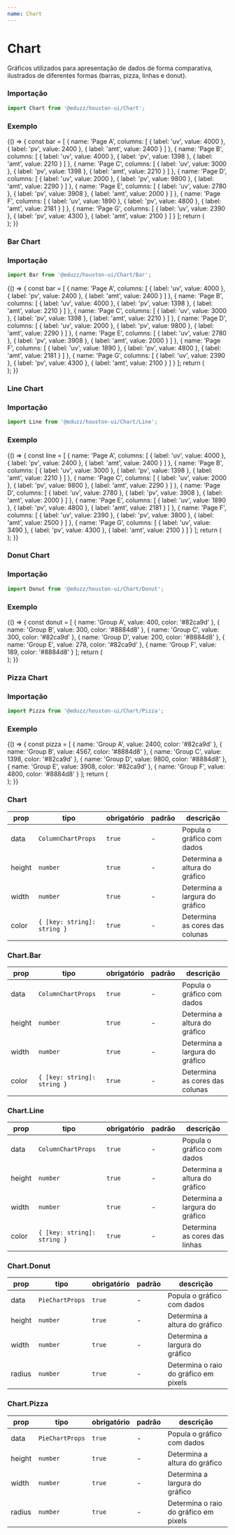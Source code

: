 ```yaml
---
name: Chart
---
```





# Chart

Gráficos utilizados para apresentação de dados de forma comparativa, ilustrados de diferentes formas (barras, pizza,
linhas e donut).

### Importação

```ts
import Chart from '@eduzz/houston-ui/Chart';
```

### Exemplo

<Playground>
  {() => {
    const bar = [
      {
        name: 'Page A',
        columns: [
          { label: 'uv', value: 4000 },
          { label: 'pv', value: 2400 },
          { label: 'amt', value: 2400 }
        ]
      },
      {
        name: 'Page B',
        columns: [
          { label: 'uv', value: 4000 },
          { label: 'pv', value: 1398 },
          { label: 'amt', value: 2210 }
        ]
      },
      {
        name: 'Page C',
        columns: [
          { label: 'uv', value: 3000 },
          { label: 'pv', value: 1398 },
          { label: 'amt', value: 2210 }
        ]
      },
      {
        name: 'Page D',
        columns: [
          { label: 'uv', value: 2000 },
          { label: 'pv', value: 9800 },
          { label: 'amt', value: 2290 }
        ]
      },
      {
        name: 'Page E',
        columns: [
          { label: 'uv', value: 2780 },
          { label: 'pv', value: 3908 },
          { label: 'amt', value: 2000 }
        ]
      },
      {
        name: 'Page F',
        columns: [
          { label: 'uv', value: 1890 },
          { label: 'pv', value: 4800 },
          { label: 'amt', value: 2181 }
        ]
      },
      {
        name: 'Page G',
        columns: [
          { label: 'uv', value: 2390 },
          { label: 'pv', value: 4300 },
          { label: 'amt', value: 2100 }
        ]
      }
    ];
    return (
      <Container>
        <Row justifyContent='space-around'>
          <Column xs={12} md={4}>
            <div style={{ width: 600, height: 500 }}>
              <Chart data={bar} color={{ pv: '#8884d8', uv: '#82ca9d' }} width={500} height={300} />
            </div>
          </Column>
        </Row>
      </Container>
    );
  }}
</Playground>

### Bar Chart

### Importação

```ts
import Bar from '@eduzz/houston-ui/Chart/Bar';
```

<Playground>
  {() => {
    const bar = [
      {
        name: 'Page A',
        columns: [
          { label: 'uv', value: 4000 },
          { label: 'pv', value: 2400 },
          { label: 'amt', value: 2400 }
        ]
      },
      {
        name: 'Page B',
        columns: [
          { label: 'uv', value: 4000 },
          { label: 'pv', value: 1398 },
          { label: 'amt', value: 2210 }
        ]
      },
      {
        name: 'Page C',
        columns: [
          { label: 'uv', value: 3000 },
          { label: 'pv', value: 1398 },
          { label: 'amt', value: 2210 }
        ]
      },
      {
        name: 'Page D',
        columns: [
          { label: 'uv', value: 2000 },
          { label: 'pv', value: 9800 },
          { label: 'amt', value: 2290 }
        ]
      },
      {
        name: 'Page E',
        columns: [
          { label: 'uv', value: 2780 },
          { label: 'pv', value: 3908 },
          { label: 'amt', value: 2000 }
        ]
      },
      {
        name: 'Page F',
        columns: [
          { label: 'uv', value: 1890 },
          { label: 'pv', value: 4800 },
          { label: 'amt', value: 2181 }
        ]
      },
      {
        name: 'Page G',
        columns: [
          { label: 'uv', value: 2390 },
          { label: 'pv', value: 4300 },
          { label: 'amt', value: 2100 }
        ]
      }
    ];
    return (
      <Container>
        <Row justifyContent='space-around'>
          <Column xs={12} md={4}>
            <div style={{ width: 600, height: 500 }}>
              <Chart.Bar data={bar} color={{ pv: '#8884d8', uv: '#82ca9d' }} width={600} height={400} />
            </div>
          </Column>
        </Row>
      </Container>
    );
  }}
</Playground>

### Line Chart

### Importação

```ts
import Line from '@eduzz/houston-ui/Chart/Line';
```

### Exemplo

<Playground>
  {() => {
    const line = [
      {
        name: 'Page A',
        columns: [
          { label: 'uv', value: 4000 },
          { label: 'pv', value: 2400 },
          { label: 'amt', value: 2400 }
        ]
      },
      {
        name: 'Page B',
        columns: [
          { label: 'uv', value: 3000 },
          { label: 'pv', value: 1398 },
          { label: 'amt', value: 2210 }
        ]
      },
      {
        name: 'Page C',
        columns: [
          { label: 'uv', value: 2000 },
          { label: 'pv', value: 9800 },
          { label: 'amt', value: 2290 }
        ]
      },
      {
        name: 'Page D',
        columns: [
          { label: 'uv', value: 2780 },
          { label: 'pv', value: 3908 },
          { label: 'amt', value: 2000 }
        ]
      },
      {
        name: 'Page E',
        columns: [
          { label: 'uv', value: 1890 },
          { label: 'pv', value: 4800 },
          { label: 'amt', value: 2181 }
        ]
      },
      {
        name: 'Page F',
        columns: [
          { label: 'uv', value: 2390 },
          { label: 'pv', value: 3800 },
          { label: 'amt', value: 2500 }
        ]
      },
      {
        name: 'Page G',
        columns: [
          { label: 'uv', value: 3490 },
          { label: 'pv', value: 4300 },
          { label: 'amt', value: 2100 }
        ]
      }
    ];
    return (
      <Container>
        <Row justifyContent='space-around'>
          <Column xs={12} md={4}>
            <div style={{ width: 600, height: 500 }}>
              <Chart.Line color={{ pv: '#8884d8', uv: '#82ca9d' }} data={line} width={600} height={400} />
            </div>
          </Column>
        </Row>
      </Container>
    );
  }}
</Playground>

### Donut Chart

### Importação

```ts
import Donut from '@eduzz/houston-ui/Chart/Donut';
```

### Exemplo

<Playground>
  {() => {
    const donut = [
      { name: 'Group A', value: 400, color: '#82ca9d' },
      { name: 'Group B', value: 300, color: '#8884d8' },
      { name: 'Group C', value: 300, color: '#82ca9d' },
      { name: 'Group D', value: 200, color: '#8884d8' },
      { name: 'Group E', value: 278, color: '#82ca9d' },
      { name: 'Group F', value: 189, color: '#8884d8' }
    ];
    return (
      <Container>
        <Row justifyContent='space-around'>
          <Column xs={12} md={4}>
            <div style={{ width: 600, height: 500 }}>
              <Chart.Donut data={donut} width={400} height={400} radius={80} />
            </div>
          </Column>
        </Row>
      </Container>
    );
  }}
</Playground>

### Pizza Chart

### Importação

```ts
import Pizza from '@eduzz/houston-ui/Chart/Pizza';
```

### Exemplo

<Playground>
  {() => {
    const pizza = [
      { name: 'Group A', value: 2400, color: '#82ca9d' },
      { name: 'Group B', value: 4567, color: '#8884d8' },
      { name: 'Group C', value: 1398, color: '#82ca9d' },
      { name: 'Group D', value: 9800, color: '#8884d8' },
      { name: 'Group E', value: 3908, color: '#82ca9d' },
      { name: 'Group F', value: 4800, color: '#8884d8' }
    ];
    return (
      <Container>
        <Row justifyContent='space-around'>
          <Column xs={12} md={4}>
            <div style={{ width: 600, height: 500 }}>
              <Chart.Pizza data={pizza} width={400} height={400} radius={80} />
            </div>
          </Column>
        </Row>
      </Container>
    );
  }}
</Playground>

### Chart

| prop   | tipo                        | obrigatório | padrão | descrição                      |
| ------ | --------------------------- | ----------- | ------ | ------------------------------ |
| data   | `ColumnChartProps`          | `true`      | -      | Popula o gráfico com dados     |
| height | `number`                    | `true`      | -      | Determina a altura do gráfico  |
| width  | `number`                    | `true`      | -      | Determina a largura do gráfico |
| color  | `{ [key: string]: string }` | `true`      | -      | Determina as cores das colunas |

### Chart.Bar

| prop   | tipo                        | obrigatório | padrão | descrição                      |
| ------ | --------------------------- | ----------- | ------ | ------------------------------ |
| data   | `ColumnChartProps`          | `true`      | -      | Popula o gráfico com dados     |
| height | `number`                    | `true`      | -      | Determina a altura do gráfico  |
| width  | `number`                    | `true`      | -      | Determina a largura do gráfico |
| color  | `{ [key: string]: string }` | `true`      | -      | Determina as cores das colunas |

### Chart.Line

| prop   | tipo                        | obrigatório | padrão | descrição                      |
| ------ | --------------------------- | ----------- | ------ | ------------------------------ |
| data   | `ColumnChartProps`          | `true`      | -      | Popula o gráfico com dados     |
| height | `number`                    | `true`      | -      | Determina a altura do gráfico  |
| width  | `number`                    | `true`      | -      | Determina a largura do gráfico |
| color  | `{ [key: string]: string }` | `true`      | -      | Determina as cores das linhas  |

### Chart.Donut

| prop   | tipo            | obrigatório | padrão | descrição                             |
| ------ | --------------- | ----------- | ------ | ------------------------------------- |
| data   | `PieChartProps` | `true`      | -      | Popula o gráfico com dados            |
| height | `number`        | `true`      | -      | Determina a altura do gráfico         |
| width  | `number`        | `true`      | -      | Determina a largura do gráfico        |
| radius | `number`        | `true`      | -      | Determina o raio do gráfico em pixels |

### Chart.Pizza

| prop   | tipo            | obrigatório | padrão | descrição                             |
| ------ | --------------- | ----------- | ------ | ------------------------------------- |
| data   | `PieChartProps` | `true`      | -      | Popula o gráfico com dados            |
| height | `number`        | `true`      | -      | Determina a altura do gráfico         |
| width  | `number`        | `true`      | -      | Determina a largura do gráfico        |
| radius | `number`        | `true`      | -      | Determina o raio do gráfico em pixels |
